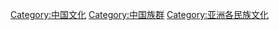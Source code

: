 [[Category:中国文化|Category:中国文化]]
[[Category:中国族群|Category:中国族群]]
[[Category:亚洲各民族文化|Category:亚洲各民族文化]]